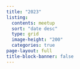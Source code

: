 ```yaml
---
title: "2023"
listing:
  contents: meetup
  sort: "date desc"
  type: grid
  image-height: "200"
  categories: true
page-layout: full
title-block-banner: false
---
```

